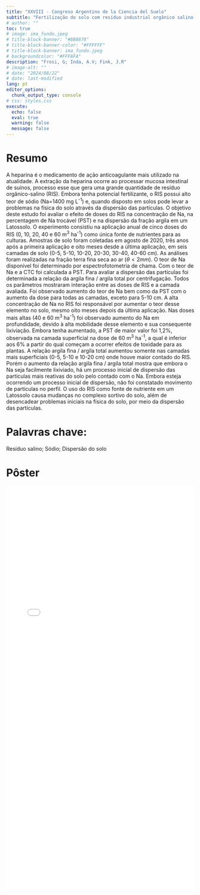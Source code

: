 ```yaml
---
title: "XXVIII - Congreso Argentino de la Ciencia del Suelo"
subtitle: "Fertilização do solo com resíduo industrial orgânico salino: Sódio e dispersão das partículas"
# author: ""
toc: true
# image: ima_fundo.jpeg
# title-block-banner: "#8B8878"
# title-block-banner-color: "#FFFFFF"
# title-block-banner: ima_fundo.jpeg
# backgroundcolor: "#FFFAFA"
description: "Frosi, G; Inda, A.V; Fink, J.R"
# image-alt: ""
# date: "2024/08/22"
# date: last-modified
lang: pt
editor_options: 
  chunk_output_type: console
# css: styles.css
execute: 
  echo: false
  eval: true
  warning: false
  message: false
---
```


# Resumo

A heparina é o medicamento de ação anticoagulante mais utilizado na atualidade. A extração da heparina ocorre ao processar mucosa intestinal de suínos, processo esse que gera uma grande quantidade de resíduo orgânico-salino (RIS). Embora tenha potencial fertilizante, o RIS possui alto teor de sódio (Na=1400 mg L^-1^) e, quando disposto em solos pode levar a problemas na física do solo através da dispersão das partículas. O objetivo deste estudo foi avaliar o efeito de doses do RIS na concentração de Na, na percentagem de Na trocável (PST) e na dispersão da fração argila em um Latossolo. O experimento consistiu na aplicação anual de cinco doses do RIS (0, 10, 20, 40 e 60 m^3^ ha^-1^) como única fonte de nutrientes para as culturas. Amostras de solo foram coletadas em agosto de 2020, três anos após a primeira aplicação e oito meses desde a última aplicação, em seis camadas de solo (0-5, 5-10, 10-20, 20-30, 30-40, 40-60 cm). As análises foram realizadas na fração terra fina seca ao ar ($\theta<2mm$). O teor de Na disponível foi determinado por espectrofotometria de chama. Com o teor de Na e a CTC foi calculada a PST. Para avaliar a dispersão das partículas foi determinada a relação da argila fina / argila total por centrifugação. Todos os parâmetros mostraram interação entre as doses de RIS e a camada avaliada. Foi observado aumento do teor de Na bem como da PST com o aumento da dose para todas as camadas, exceto para 5-10 cm. A alta concentração de Na no RIS foi responsável por aumentar o teor desse elemento no solo, mesmo oito meses depois da última aplicação. Nas doses mais altas (40 e 60 m^3^ ha^-1^) foi observado aumento do Na em profundidade, devido à alta mobilidade desse elemento e sua consequente lixiviação. Embora tenha aumentado, a PST de maior valor foi 1,2%, observada na camada superficial na dose de 60 m^3^ ha^-1^, a qual é inferior aos 6% a partir do qual começam a ocorrer efeitos de toxidade para as plantas. A relação argila fina / argila total aumentou somente nas camadas mais superficiais (0-5, 5-10 e 10-20 cm) onde houve maior contado do RIS. Porém o aumento da relação argila fina / argila total mostra que embora o Na seja facilmente lixiviado, há um processo inicial de dispersão das partículas mais reativas do solo pelo contado com o Na. Embora esteja ocorrendo um processo inicial de dispersão, não foi constatado movimento de partículas no perfil. O uso do RIS como fonte de nutriente em um Latossolo causa mudanças no complexo sortivo do solo, além de desencadear problemas iniciais na física do solo, por meio da dispersão das partículas.

# Palavras chave:

Resíduo salino; Sódio; Dispersão do solo

# Pôster

![](poster_gustavo_frosi.pdf){width=100% height=1080px}
